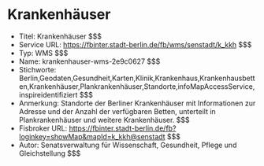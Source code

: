 # Krankenhäuser
- Titel: Krankenhäuser $$$
- Service URL: https://fbinter.stadt-berlin.de/fb/wms/senstadt/k_kkh $$$
- Typ: WMS $$$
- Name: krankenhauser-wms-2e9c0627 $$$
- Stichworte: Berlin,Geodaten,Gesundheit,Karten,Klinik,Krankenhaus,Krankenhausbetten,Krankenhäuser,Plankrankenhäuser,Standorte,infoMapAccessService,inspireidentifiziert $$$
- Anmerkung: Standorte der Berliner Krankenhäuser mit Informationen zur Adresse und der Anzahl der verfügbaren Betten, unterteilt in Plankrankenhäuser und weitere Krankenhäuser. $$$
- Fisbroker URL: https://fbinter.stadt-berlin.de/fb?loginkey=showMap&mapId=k_kkh@senstadt $$$
- Autor: Senatsverwaltung für Wissenschaft, Gesundheit, Pflege und Gleichstellung $$$
